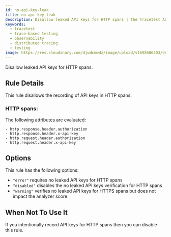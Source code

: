 ```yaml
---
id: no-api-key-leak
title: no-api-key-leak
description: Disallow leaked API keys for HTTP spans | The Tracetest Analyzer analyzes OpenTelemetry traces
keywords:
  - tracetest
  - trace-based testing
  - observability
  - distributed tracing
  - testing
image: https://res.cloudinary.com/djwdcmwdz/image/upload/v1698686403/docs/Blog_Thumbnail_14_rsvkmo.jpg
---
```


Disallow leaked API keys for HTTP spans.

## Rule Details

This rule disallows the recording of API keys in HTTP spans.

### HTTP spans:

The following attributes are evaluated:

```
- http.response.header.authorization
- http.response.header.x-api-key
- http.request.header.authorization
- http.request.header.x-api-key
```

## Options

This rule has the following options:

- `"error"` requires no leaked API keys for HTTP spans
- `"disabled"` disables the no leaked API keys verification for HTTP spans
- `"warning"` verifies no leaked API keys for HTTPS spans but does not impact the analyzer score

## When Not To Use It

If you intentionally record API keys for HTTP spans then you can disable this rule.
